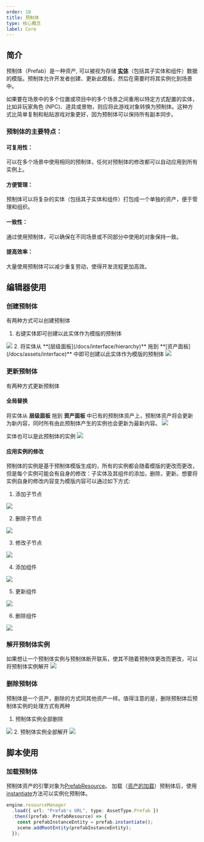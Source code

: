 ```yaml
---
order: 10
title: 预制体
type: 核心概念
label: Core
---
```


## 简介

预制体（Prefab）是一种资产, 可以被视为存储 **[实体](/docs/core/entity)**（包括其子实体和组件）数据的模版。预制体允许开发者创建、更新此模板，然后在需要时将其实例化到场景中。

如果要在场景中的多个位置或项目中的多个场景之间重用以特定方式配置的实体，比如非玩家角色 (NPC)、道具或景物，则应将此游戏对象转换为预制体。这种方式比简单复制和粘贴游戏对象更好，因为预制体可以保持所有副本同步。

### 预制体的主要特点：

#### 可复用性：
可以在多个场景中使用相同的预制体，任何对预制体的修改都可以自动应用到所有实例上。

#### 方便管理：
预制体可以将复杂的实体（包括其子实体和组件）打包成一个单独的资产，便于管理和组织。

#### 一致性：
通过使用预制体，可以确保在不同场景或不同部分中使用的对象保持一致。

#### 提高效率：
大量使用预制体可以减少重复劳动，使得开发流程更加高效。

## 编辑器使用

### 创建预制体

有两种方式可以创建预制体

1. 右键实体即可创建以此实体作为模版的预制体
<Image src="https://mdn.alipayobjects.com/huamei_3zduhr/afts/img/A*1D-6TpXqDWcAAAAAAAAAAAAADsJ_AQ/original" />
2. 将实体从 **[层级面板](/docs/interface/hierarchy)** 拖到 **[资产面板](/docs/assets/interface)** 中即可创建以此实体作为模版的预制体
<Image src="https://mdn.alipayobjects.com/huamei_3zduhr/afts/img/A*IXI9Q4ljEu8AAAAAAAAAAAAADsJ_AQ/original" />

### 更新预制体

有两种方式更新预制体

#### 全局替换

将实体从 **层级面板** 拖到 **资产面板** 中已有的预制体资产上，预制体资产将会更新为新内容，同时所有由此预制体产生的实例也会更新为最新内容。
<Image src="https://mdn.alipayobjects.com/huamei_3zduhr/afts/img/A*o0WAR77vPbIAAAAAAAAAAAAADsJ_AQ/original" />

实体也可以是此预制体的实例
<Image src="https://mdn.alipayobjects.com/huamei_3zduhr/afts/img/A*A0TpTZs7i3EAAAAAAAAAAAAADsJ_AQ/original" />

#### 应用实例的修改

预制体的实例是基于预制体模版生成的，所有的实例都会随着模版的更改而更改，但是每个实例可能会有自身的修改：子实体及其组件的添加，删除，更新。想要将实例自身的修改内容变为模版内容可以通过如下方式:

1. 添加子节点
<Image src="https://mdn.alipayobjects.com/huamei_3zduhr/afts/img/A*mnm8SIA8MXIAAAAAAAAAAAAADsJ_AQ/original" />

2. 删除子节点
<Image src="https://mdn.alipayobjects.com/huamei_3zduhr/afts/img/A*AN5YQpYSoNsAAAAAAAAAAAAADsJ_AQ/original" />

3. 修改子节点
<Image src="https://mdn.alipayobjects.com/huamei_3zduhr/afts/img/A*CoZKT4O9mzMAAAAAAAAAAAAADsJ_AQ/original" />

4. 添加组件
<Image src="https://mdn.alipayobjects.com/huamei_3zduhr/afts/img/A*XFz3TrsJjBoAAAAAAAAAAAAADsJ_AQ/original" />

5. 更新组件
<Image src="https://mdn.alipayobjects.com/huamei_3zduhr/afts/img/A*mM2dS70ZR7cAAAAAAAAAAAAADsJ_AQ/original" />

6. 删除组件
<Image src="https://mdn.alipayobjects.com/huamei_3zduhr/afts/img/A*WC8ZTIv5MK4AAAAAAAAAAAAADsJ_AQ/original" />

### 解开预制体实例

如果想让一个预制体实例与预制体断开联系，使其不随着预制体更改而更改，可以将预制体实例解开
<Image src="https://mdn.alipayobjects.com/huamei_3zduhr/afts/img/A*vtpERpaqb_AAAAAAAAAAAAAADsJ_AQ/original" />

### 删除预制体

预制体是一个资产，删除的方式同其他资产一样。值得注意的是，删除预制体后预制体实例的处理方式有两种

1. 预制体实例全部删除
<Image src="https://mdn.alipayobjects.com/huamei_3zduhr/afts/img/A*EJEGSZMi7ZAAAAAAAAAAAAAADsJ_AQ/original" />
2. 预制体实例全部解开
<Image src="https://mdn.alipayobjects.com/huamei_3zduhr/afts/img/A*54i3QYBUsaQAAAAAAAAAAAAADsJ_AQ/original" />


## 脚本使用

### 加载预制体
预制体资产的引擎对象为[PrefabResource](/apis/loader/#PrefabResource})。
加载（[资产的加载](/docs/assets/load)）预制体后，使用[instantiate](/apis/loader/#PrefabResource-instantiate})方法可以实例化预制体。

```typescript
engine.resourceManager
  .load({ url: "Prefab's URL", type: AssetType.Prefab })
  .then((prefab: PrefabResource) => {
    const prefabInstanceEntity = prefab.instantiate();
    scene.addRootEntity(prefabInstanceEntity);
  });

```
